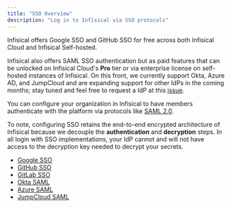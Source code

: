 ```yaml
---
title: "SSO Overview"
description: "Log in to Infisical via SSO protocols"
---
```


<Warning>
  Infisical offers Google SSO and GitHub SSO for free across both Infisical Cloud and Infisical Self-hosted.
  
  Infisical also offers SAML SSO authentication but as paid features that can be unlocked on Infisical Cloud's **Pro** tier
  or via enterprise license on self-hosted instances of Infisical. On this front, we currently support Okta, Azure AD, and JumpCloud and
  are expanding support for other IdPs in the coming months; stay tuned and feel free to request a IdP at this
  [issue](https://github.com/Infisical/infisical/issues/442).
</Warning>

You can configure your organization in Infisical to have members authenticate with the platform via protocols like [SAML 2.0](https://en.wikipedia.org/wiki/SAML_2.0).

To note, configuring SSO retains the end-to-end encrypted architecture of Infisical because we decouple the **authentication** and **decryption** steps. In all login with SSO implementations,
your IdP cannot and will not have access to the decryption key needed to decrypt your secrets.

- [Google SSO](/documentation/platform/sso/google)
- [GitHub SSO](/documentation/platform/sso/github)
- [GitLab SSO](/documentation/platform/sso/gitlab)
- [Okta SAML](/documentation/platform/sso/okta)
- [Azure SAML](/documentation/platform/sso/azure)
- [JumpCloud SAML](/documentation/platform/sso/jumpcloud)